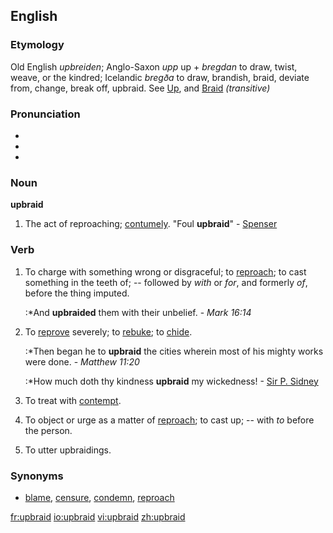==English==

===Etymology===
Old English ''upbreiden''; Anglo-Saxon ''upp'' up + ''bregdan'' to draw, twist, weave, or the kindred; Icelandic ''bregða'' to draw, brandish, braid, deviate from, change, break off, upbraid. See [[Up]], and [[Braid]] ''(transitive)'' 

===Pronunciation===
*{{IPA|/ˌʌpˈbreɪd/}}
*{{audio|en-us-upbraid.ogg|Audio (US)}}
*{{rhymes|eɪd}}

===Noun===
'''upbraid'''

# {{obsolete}} The act of reproaching; [[contumely]]. "Foul '''upbraid'''" - [[Spenser]]

===Verb===
{{en-verb}}

# To charge with something wrong or disgraceful; to [[reproach]]; to cast something in the teeth of; -- followed by ''with'' or ''for'', and formerly ''of'', before the thing imputed.
#:*And '''upbraided''' them with their unbelief. - ''Mark 16:14''
# To [[reprove]] severely; to [[rebuke]]; to [[chide]].
#:*Then began he to '''upbraid''' the cities wherein most of his mighty works were done. - ''Matthew 11:20''
#:*How much doth thy kindness '''upbraid''' my wickedness! - [[Sir P. Sidney]] {{rfdate}}
# {{obsolete}} To treat with [[contempt]].
# {{obsolete}} To object or urge as a matter of [[reproach]]; to cast up; -- with ''to'' before the person.
# {{intransitive}} To utter upbraidings.

===Synonyms===
* [[blame]], [[censure]], [[condemn]], [[reproach]]

[[fr:upbraid]]
[[io:upbraid]]
[[vi:upbraid]]
[[zh:upbraid]]